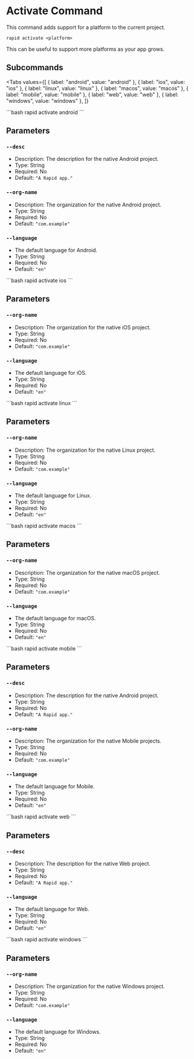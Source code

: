 # Activate Command

This command adds support for a platform to the current project.

```
rapid activate <platform>
```

This can be useful to support more platforms as your app grows.

## Subcommands

<Tabs
  values={[
    { label: "android", value: "android" },
    { label: "ios", value: "ios" },
    { label: "linux", value: "linux" },
    { label: "macos", value: "macos" },
    { label: "mobile", value: "mobile" },
    { label: "web", value: "web" },
    { label: "windows", value: "windows" },
  ]}
>
<TabItem value="android">
```bash
rapid activate android
```

## Parameters

### `--desc`

- Description: The description for the native Android project.
- Type: String
- Required: No
- Default: `"A Rapid app."`

### `--org-name`

- Description: The organization for the native Android project.
- Type: String
- Required: No
- Default: `"com.example"`

### `--language`

- The default language for Android.
- Type: String
- Required: No
- Default: `"en"`
</TabItem>
<TabItem value="ios">
```bash
rapid activate ios
```

## Parameters

### `--org-name`

- Description: The organization for the native iOS project.
- Type: String
- Required: No
- Default: `"com.example"`

### `--language`

- The default language for iOS.
- Type: String
- Required: No
- Default: `"en"`
</TabItem>
<TabItem value="linux">
```bash
rapid activate linux
```

## Parameters

### `--org-name`

- Description: The organization for the native Linux project.
- Type: String
- Required: No
- Default: `"com.example"`

### `--language`

- The default language for Linux.
- Type: String
- Required: No
- Default: `"en"`
</TabItem>
<TabItem value="macos">
```bash
rapid activate macos
```

## Parameters

### `--org-name`

- Description: The organization for the native macOS project.
- Type: String
- Required: No
- Default: `"com.example"`

### `--language`

- The default language for macOS.
- Type: String
- Required: No
- Default: `"en"`
</TabItem>
<TabItem value="mobile">
```bash
rapid activate mobile
```

## Parameters

### `--desc`

- Description: The description for the native Android project.
- Type: String
- Required: No
- Default: `"A Rapid app."`

### `--org-name`

- Description: The organization for the native Mobile projects.
- Type: String
- Required: No
- Default: `"com.example"`

### `--language`

- The default language for Mobile.
- Type: String
- Required: No
- Default: `"en"`
</TabItem>
<TabItem value="web">
```bash
rapid activate web
```

## Parameters

### `--desc`

- Description: The description for the native Web project.
- Type: String
- Required: No
- Default: `"A Rapid app."`

### `--language`

- The default language for Web.
- Type: String
- Required: No
- Default: `"en"`
</TabItem>
<TabItem value="windows">
```bash
rapid activate windows
```

## Parameters

### `--org-name`

- Description: The organization for the native Windows project.
- Type: String
- Required: No
- Default: `"com.example"`

### `--language`

- The default language for Windows.
- Type: String
- Required: No
- Default: `"en"`
</TabItem>
</Tabs>
